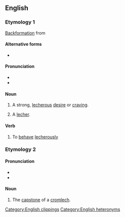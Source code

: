 {{also|Lech|-lech}}
==English==
{{wikipedia}}

===Etymology 1===
[[backformation|Backformation]] from {{m|en|lecher}}

====Alternative forms====
* {{l|en|letch}}

====Pronunciation====
* {{IPA|/lɛtʃ/|lang=en}}
* {{rhymes|ɛtʃ|lang=en}}

====Noun====
{{en-noun|es}}

# {{lb|en|slang}} A strong, [[lecherous]] [[desire]] or [[craving]].
# {{lb|en|slang}} A [[lecher]].

====Verb====
{{en-verb|es}}

# {{lb|en|slang}} To [[behave]] [[lecherously]]

===Etymology 2===
{{etyl|cy|en}} {{m|cy|llech||slate, slab}}

====Pronunciation====
* {{IPA|/lɛk/|lang=en}}
* {{rhymes|ɛk|lang=en}}

====Noun====
{{en-noun}}
# The [[capstone]] of a [[cromlech]].

[[Category:English clippings]]
[[Category:English heteronyms]]